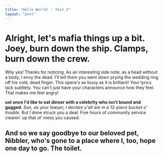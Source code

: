 ```yaml
---
title: "Hello World! - Test 2"
layout: "post"
---
```


# Alright, let's mafia things up a bit. Joey, burn down the ship. Clamps, burn down the crew.

Why yes! Thanks for noticing. As an interesting side note, as a head without a body, I envy the dead. I'll tell them you went down prying the wedding ring off his cold, dead finger. This opera's as lousy as it is brilliant! Your lyrics lack subtlety. You can't just have your characters announce how they feel. That makes me feel angry!

**ust once I'd like to eat dinner with a celebrity who isn't bound and gagged.** _Son, as your lawyer, I declare y'all are in a 12-piece bucket o' trouble._ But I done struck you a deal: Five hours of community service cleanin' up that ol' mess you caused.

## And so we say goodbye to our beloved pet, Nibbler, who's gone to a place where I, too, hope one day to go. The toilet.
